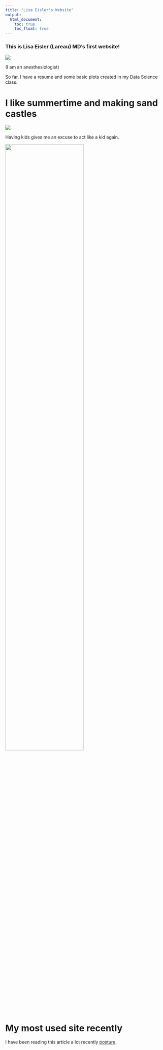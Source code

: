 ```yaml
---
title: "Lisa Eisler's Website"
output: 
  html_document:
    toc: true
    toc_float: true
---
```


### This is Lisa Eisler (Lareau) MD's first website!

![](https://media.giphy.com/media/l2Je1LPXgHzLpZXxe/giphy.gif)

(I am an anesthesiologist)

So far, I have a resume and some basic plots created in my Data Science class.

# I like summertime and making sand castles

![](https://media.giphy.com/media/xUOxf3yDKCuwpOlT3i/giphy.gif)

Having kids gives me an excuse to act like a kid again.

<img src="Rowan on beach.png" style="width:70%">

# My most used site recently

I have been reading this article a lot recently [posture](https://www.nature.com/articles/s41598-018-21625-1).